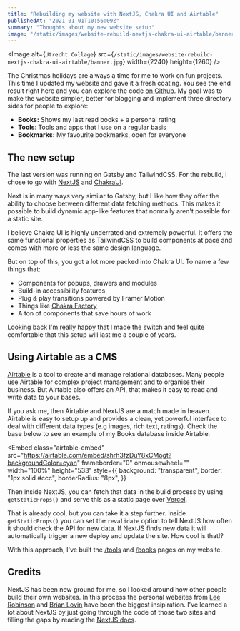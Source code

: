 ```yaml
---
title: "Rebuilding my website with NextJS, Chakra UI and Airtable"
publishedAt: "2021-01-01T10:56:09Z"
summary: "Thoughts about my new website setup"
image: "/static/images/website-rebuild-nextjs-chakra-ui-airtable/banner.jpg"
---
```


<Image
  alt={`Utrecht Collage`}
  src={`/static/images/website-rebuild-nextjs-chakra-ui-airtable/banner.jpg`}
  width={2240}
  height={1260}
/>

The Christmas holidays are always a time for me to work on fun projects. This time I updated my website and gave it a fresh coating. You see the end result right here and you can explore the code [on Github](https://github.com/wirtzdan/website). My goal was to make the website simpler, better for blogging and implement three directory sides for people to explore:

- **Books:** Shows my last read books + a personal rating
- **Tools**: Tools and apps that I use on a regular basis
- **Bookmarks:** My favourite bookmarks, open for everyone

## The new setup

The last version was running on Gatsby and TailwindCSS. For the rebuild, I chose to go with [NextJS](https://nextjs.org) and [ChakraUI](https://chakra-ui.com).

Next is in many ways very similar to Gatsby, but I like how they offer the ability to choose between different data fetching methods. This makes it possible to build dynamic app-like features that normally aren't possible for a static site.

I believe Chakra UI is highly underrated and extremely powerful. It offers the same functional properties as TailwindCSS to build components at pace and comes with more or less the same design language.

But on top of this, you got a lot more packed into Chakra UI. To name a few things that:

- Components for popups, drawers and modules
- Build-in accessibility features
- Plug & play transitions powered by Framer Motion
- Things like [Chakra Factory](https://chakra-ui.com/docs/features/chakra-factory)
- A ton of components that save hours of work

Looking back I'm really happy that I made the switch and feel quite comfortable that this setup will last me a couple of years.

## Using Airtable as a CMS

[Airtable](https://airtable.com) is a tool to create and manage relational databases. Many people use Airtable for complex project management and to organise their business. But Airtable also offers an API, that makes it easy to read and write data to your bases.

If you ask me, then Airtable and NextJS are a match made in heaven. Airtable is easy to setup up and provides a clean, yet powerful interface to deal with different data types (e.g images, rich text, ratings). Check the base below to see an example of my Books database inside Airtable.

<Embed
  class="airtable-embed"
  src="https://airtable.com/embed/shrh3fzDuY8xCMogt?backgroundColor=cyan"
  frameborder="0"
  onmousewheel=""
  width="100%"
  height="533"
  style={{
    background: "transparent",
    border: "1px solid #ccc",
    borderRadius: "8px",
  }}
></Embed>

Then inside NextJS, you can fetch that data in the build process by using `getStaticProps()` and serve this as a static page over [Vercel](http://vercel.com/).

That is already cool, but you can take it a step further. Inside `getStaticProps()` you can set the `revalidate` option to tell NextJS how often it should check the API for new data. If NextJS finds new data it will automatically trigger a new deploy and update the site. How cool is that!?

With this approach, I've built the [/tools](/tools) and [/books](/books) pages on my website.

## Credits 

NextJS has been new ground for me, so I looked around how other people build their own websites. In this process the personal websites from [Lee Robinson](http://leerob.io/) and [Brian Lovin](https://brianlovin.com) have been the biggest insipiration. I've learned a lot about NextJS by just going through the code of those two sites and filling the gaps by reading the [NextJS docs](https://nextjs.org/docs).
